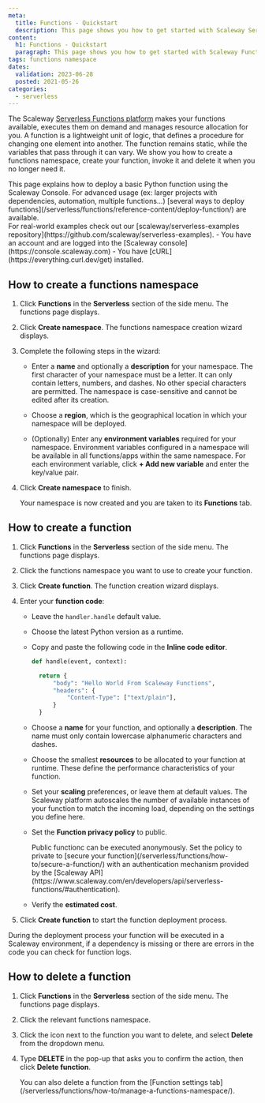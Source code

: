 ```yaml
---
meta:
  title: Functions - Quickstart
  description: This page shows you how to get started with Scaleway Serverless Functions
content:
  h1: Functions - Quickstart
  paragraph: This page shows you how to get started with Scaleway Functions
tags: functions namespace 
dates:
  validation: 2023-06-28
  posted: 2021-05-26
categories:
  - serverless
---
```


The Scaleway [Serverless Functions platform](https://www.scaleway.com/en/serverless-functions/) makes your functions available, executes them on demand and manages resource allocation for you. A function is a lightweight unit of logic, that defines a procedure for changing one element into another. The function remains static, while the variables that pass through it can vary. We show you how to create a functions namespace, create your function, invoke it and delete it when you no longer need it.

<Message type="tip">
  This page explains how to deploy a basic Python function using the Scaleway Console. For advanced usage (ex: larger projects with dependencies, automation, multiple functions...) [several ways to deploy functions](/serverless/functions/reference-content/deploy-function/) are available.
  <br />
  For real-world examples check out our [scaleway/serverless-examples repository](https://github.com/scaleway/serverless-examples).
</Message>



<Macro id="iam-requirements" />

<Message type="requirement">
  - You have an account and are logged into the [Scaleway console](https://console.scaleway.com)
  - You have [cURL](https://everything.curl.dev/get) installed. 
</Message>

## How to create a functions namespace

1. Click **Functions** in the **Serverless** section of the side menu. The functions page displays.

2. Click **Create namespace**. The functions namespace creation wizard displays.

3. Complete the following steps in the wizard: 

    - Enter a **name** and optionally a **description** for your namespace. The first character of your namespace must be a letter. It can only contain letters, numbers, and dashes. No other special characters are permitted. The namespace is case-sensitive and cannot be edited after its creation.

    - Choose a **region**, which is the geographical location in which your namespace will be deployed.

    - (Optionally) Enter any **environment variables** required for your namespace. Environment variables configured in a namespace will be available in all functions/apps within the same namespace. For each environment variable, click **+ Add new variable** and enter the key/value pair.

4. Click **Create namespace** to finish.
    
    Your namespace is now created and you are taken to its **Functions** tab.

## How to create a function

1. Click **Functions** in the **Serverless** section of the side menu. The functions page displays.

2. Click the functions namespace you want to use to create your function.

3. Click **Create function**. The function creation wizard displays.

4. Enter your **function code**: 

    - Leave the `handler.handle` default value.

    - Choose the latest Python version as a runtime.

    - Copy and paste the following code in the **Inline code editor**.

        ```Python
        def handle(event, context):

          return {
              "body": "Hello World From Scaleway Functions",
              "headers": {
                  "Content-Type": ["text/plain"],
              }
          }
        ```

    - Choose a **name** for your function, and optionally a **description**. The name must only contain lowercase alphanumeric characters and dashes.

    - Choose the smallest **resources** to be allocated to your function at runtime. These define the performance characteristics of your function.

    - Set your **scaling** preferences, or leave them at default values. The Scaleway platform autoscales the number of available instances of your function to match the incoming load, depending on the settings you define here.

    - Set the **Function privacy policy** to public.

        <Message type="note">
          Public functionc can be executed anonymously. Set the policy to private to [secure your function](/serverless/functions/how-to/secure-a-function/) with an authentication mechanism provided by the [Scaleway API](https://www.scaleway.com/en/developers/api/serverless-functions/#authentication).
        </Message>

    - Verify the **estimated cost**.

5. Click **Create function** to start the function deployment process.

  <Message type="note">
    During the deployment process your function will be executed in a Scaleway environment, if a dependency is missing or
    there are errors in the code you can check for function logs.
  </Message>

## How to delete a function

1. Click **Functions** in the **Serverless** section of the side menu. The functions page displays.

2. Click the relevant functions namespace.

3. Click the <Icon name="more" /> icon next to the function you want to delete, and select **Delete** from the dropdown menu.

4. Type **DELETE** in the pop-up that asks you to confirm the action, then click **Delete function**.

    <Message type="tip">
      You can also delete a function from the [Function settings tab](/serverless/functions/how-to/manage-a-functions-namespace/).
    </Message>
